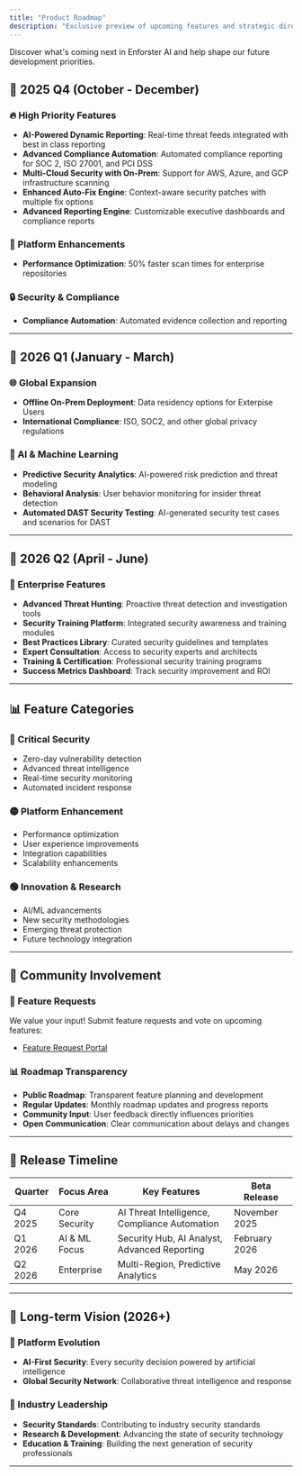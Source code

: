 ```yaml
---
title: "Product Roadmap"
description: "Exclusive preview of upcoming features and strategic direction"
---
```


Discover what's coming next in Enforster AI and help shape our future development priorities.

## 🎯 2025 Q4 (October - December)

### 🔥 High Priority Features
- **AI-Powered Dynamic Reporting**: Real-time threat feeds integrated with best in class reporting
- **Advanced Compliance Automation**: Automated compliance reporting for SOC 2, ISO 27001, and PCI DSS
- **Multi-Cloud Security with On-Prem**: Support for AWS, Azure, and GCP infrastructure scanning
- **Enhanced Auto-Fix Engine**: Context-aware security patches with multiple fix options
- **Advanced Reporting Engine**: Customizable executive dashboards and compliance reports

### 🚀 Platform Enhancements
- **Performance Optimization**: 50% faster scan times for enterprise repositories

### 🔒 Security & Compliance
- **Compliance Automation**: Automated evidence collection and reporting

---

## 🚀 2026 Q1 (January - March)

### 🌐 Global Expansion
- **Offline On-Prem Deployment**: Data residency options for Exterpise Users
- **International Compliance**: ISO, SOC2, and other global privacy regulations

### 🤖 AI & Machine Learning
- **Predictive Security Analytics**: AI-powered risk prediction and threat modeling
- **Behavioral Analysis**: User behavior monitoring for insider threat detection
- **Automated DAST Security Testing**: AI-generated security test cases and scenarios for DAST

---

## 🎊 2026 Q2 (April - June)

### 🏢 Enterprise Features
- **Advanced Threat Hunting**: Proactive threat detection and investigation tools
- **Security Training Platform**: Integrated security awareness and training modules
- **Best Practices Library**: Curated security guidelines and templates
- **Expert Consultation**: Access to security experts and architects
- **Training & Certification**: Professional security training programs
- **Success Metrics Dashboard**: Track security improvement and ROI

---

## 📊 Feature Categories

### 🔴 Critical Security
- Zero-day vulnerability detection
- Advanced threat intelligence
- Real-time security monitoring
- Automated incident response

### 🟡 Platform Enhancement
- Performance optimization
- User experience improvements
- Integration capabilities
- Scalability enhancements

### 🟢 Innovation & Research
- AI/ML advancements
- New security methodologies
- Emerging threat protection
- Future technology integration

---

## 🤝 Community Involvement

### 📝 Feature Requests
We value your input! Submit feature requests and vote on upcoming features:

- [Feature Request Portal](https://tally.so/r/wo8jkx)


### 📊 Roadmap Transparency
- **Public Roadmap**: Transparent feature planning and development
- **Regular Updates**: Monthly roadmap updates and progress reports
- **Community Input**: User feedback directly influences priorities
- **Open Communication**: Clear communication about delays and changes

---

## 📅 Release Timeline

| Quarter | Focus Area | Key Features | Beta Release |
|---------|------------|--------------|--------------|
| Q4 2025 | Core Security | AI Threat Intelligence, Compliance Automation | November 2025 |
| Q1 2026 | AI & ML Focus | Security Hub, AI Analyst, Advanced Reporting | February 2026 |
| Q2 2026 | Enterprise | Multi-Region, Predictive Analytics | May 2026 |

---

## 🔮 Long-term Vision (2026+)

### 🌟 Platform Evolution

- **AI-First Security**: Every security decision powered by artificial intelligence
- **Global Security Network**: Collaborative threat intelligence and response

### 🎯 Industry Leadership
- **Security Standards**: Contributing to industry security standards
- **Research & Development**: Advancing the state of security technology
- **Education & Training**: Building the next generation of security professionals

---
